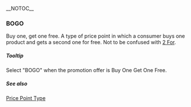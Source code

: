 __NOTOC__

===BOGO===
Buy one, get one free. A type of price point in which a consumer buys one product and gets a second one for free. Not to be confused with [[2 For]].

=====Tooltip=====
Select "BOGO" when the promotion offer is Buy One Get One Free.

=====See also=====
[[Price Point Type]]

